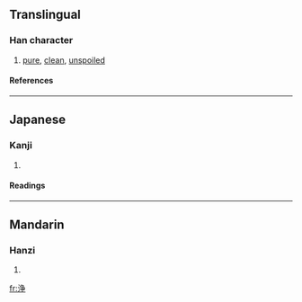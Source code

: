 {{see|淨}}

==Translingual==
===Han character===
{{Han char|rn=85|rad=水|as=06|sn=9|four=|canj=水弓尸木 (ENSD)}}
# [[pure]], [[clean]], [[unspoiled]]
====References====
{{Han ref|kx=0623.171|dkj=17451|hdz=31652.080|uh=6D44|ud=27972}}

----
==Japanese==
===Kanji===
{{ja-kanji|grade=c|rs=水06}}
# {{defn|Japanese}} 
====Readings====
{{ja-readings|on=[[じょう]] (jō), [[せい]] (sei)|kun=[[きよい]] (kiyoi), [[とろ]] (toro)}}

----
==Mandarin==
===Hanzi===
{{cmn-hanzi|pin=[[jiàng]] (jiang4), [[jìng]] (jing4)|wg=chiang<sup>4</sup>, ching<sup>4</sup>}}
# {{defn|Mandarin}}

[[fr:浄]]
